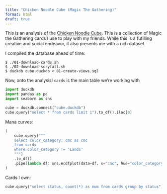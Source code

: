 ```yaml
---
title: "Chicken Noodle Cube (Magic The Gathering)"
format: html
draft: true
---
```


This is an analysis of the [Chicken Noodle Cube](https://cubecobra.com/cube/overview/2d0fde97-e28c-4ba4-84fc-f271016e9578). This is a collection of Magic the Gathering cards I use to play with my friends. While this is a fufilling creative and social endeavor, it also presents me with a rich dataset.

I compiled the database ahead of time:

```
$ ./01-download-cards.sh
$ ./02-download-scryfall.sh
$ duckdb cube.duckdb < 01-create-views.sql
```

Now, onto the analysis! `cards` is the main table we're working with

```python
import duckdb
import pandas as pd
import seaborn as sns

cube = duckdb.connect("cube.duckdb")
cube.query("select * from cards limit 1").to_df().iloc[0]
```

Mana curves:

```python
(
    cube.query("""
    select color_category, cmc as cmc
    from cards 
    where color_category != 'Lands'
    """)
    .to_df()
    .pipe(lambda df: sns.ecdfplot(data=df, x="cmc", hue="color_category"))
)
```

Cards I own:


```python
cube.query("select status, count(*) as num from cards group by status")
```


